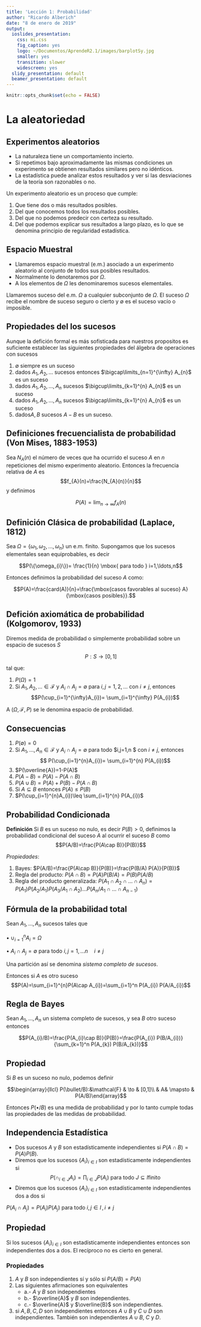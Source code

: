 ```yaml
---
title: 'Lección 1: Probabilidad'
author: "Ricardo Alberich"
date: "8 de enero de 2019"
output:
  ioslides_presentation:
    css: mi.css
    fig_caption: yes
    logo: ~/Documentos/AprendeR2.1/images/barplotSy.jpg
    smaller: yes
    transition: slower
    widescreen: yes
  slidy_presentation: default
  beamer_presentation: default
---
```


```r
knitr::opts_chunk$set(echo = FALSE)
```

#  La aleatoriedad

## Experimentos aleatorios

* La naturaleza tiene un comportamiento incierto.
* Si repetimos bajo aproximadamente las mismas condiciones un experimento se obtienen resultados similares pero no idénticos.
* La estadística puede analizar estos resultados y ver si las desviaciones de la teoría son razonables o no.


Un experimento aleatorio  es un proceso que cumple:

1.  Que tiene dos o más resultados posibles.
2.  Del que conocemos todos los resultados posibles.
3.  Del que no podemos predecir con certeza su resultado.
4.  Del que podemos explicar sus resultados a largo plazo, es lo que se denomina principio de regularidad estadística.



## Espacio Muestral

* Llamaremos espacio muestral (e.m.) asociado a un experimento aleatorio al conjunto de todos sus posibles resultados. 
* Normalmente lo denotaremos por $\Omega$.
* A los elementos de $\Omega$ les denominaremos sucesos elementales.

Llamaremos suceso del e.m. $\Omega$ a cualquier subconjunto de $\Omega$.
El suceso $\Omega$ recibe el nombre de suceso seguro o cierto y $\emptyset$ es el suceso vacío o imposible.



## Propiedades del  los sucesos 

Aunque la defición formal es más sofisticada para nuestros propositos es suficiente establecer  las siguientes propiedades del álgebra de operaciones con sucesos


1.  $\emptyset$ siempre es un suceso 
2.  dados $A_{1},A_{2},\ldots$ sucesos entonces $\bigcap\limits_{n=1}^{\infty} A_{n}$ es un suceso
3.  dados $A_{1},A_{2},\ldots,A_{n}$ sucesos   $\bigcup\limits_{k=1}^{n} A_{n}$ es un suceso
4.  dados $A_{1},A_{2},\ldots,A_{n}$ sucesos    $\bigcap\limits_{k=1}^{n} A_{n}$ es un suceso
5.  dados$A,B$ sucesos $A-B$ es un suceso.



## Definiciones frecuencialista de probabilidad (Von Mises, 1883-1953)

Sea $N_{A}(n)$ el número de veces que ha ocurrido  el suceso
$A$ en $n$ repeticiones del mismo experimento aleatorio.
Entonces la frecuencia relativa  de $A$ es 
$$f_{A}(n)=\frac{N_{A}(n)}{n}$$
y  definimos

$$P(A)=\lim_{n\to\infty} f_{A}(n)$$
            
            
## Definición Clásica  de probabilidad (Laplace, 1812)

Sea $\Omega=\{\omega_{1},\omega_{2},\ldots,\omega_{n}\}$ un e.m.
finito. Supongamos que los sucesos elementales sean
equiprobables, es decir

$$P(\{\omega_{i}\})= \frac{1}{n} \mbox{ para todo } i=1,\ldots,n$$

Entonces definimos la probabilidad del suceso $A$ como:

$$P(A)=\frac{card(A)}{n}=\frac{\mbox{casos favorables al suceso} A}{\mbox{casos posibles}}.$$

## Defición axiomática de probabilidad (Kolgomorov, 1933)

Diremos medida de probabilidad o simplemente probabilidad
sobre un espacio de sucesos $S$ 

$$P:S \to [0,1]$$

tal que:

1.  $P(\Omega)=1$
2.  Si $A_{1},A_{2},\ldots\in \mathcal{F}$ y $A_{i}\cap A_{j}=\emptyset$ para $i,j=1,2, \ldots$ con $i\not= j$, entonces $$P(\cup_{i=1}^{\infty}A_{i})= \sum_{i=1}^{\infty} P(A_{i})$$



A $(\Omega,\mathcal{F},P)$ se le denomina espacio de probabilidad.


## Consecuencias

1. $P(\emptyset)=0$
2. Si $A_{1},\ldots,A_{n}\in \mathcal{F}$ y $A_{i}\cap
             A_{j}=\emptyset$ para todo $i,j=1,\ldots n $ con $i\not=j$, entonces
              $$ P(\cup_{i=1}^{n}A_{i})= \sum_{i=1}^{n} P(A_{i})$$
3. $P(\overline{A})=1-P(A)$
4. $P(A-B)=P(A)-P(A\cap B)$
5. $P(A\cup B)=P(A)+P(B)-P(A\cap B)$
6. Si $A\subseteq B$ entonces $P(A)\leq P(B)$
7. $P(\cup_{i=1}^{n}A_{i})\leq \sum_{i=1}^{n} P(A_{i})$
  
## Probabilidad Condicionada

**Definición**
Si $B$ es un suceso no nulo, es decir $P(B)>0$, definimos la probabilidad condicional del suceso $A$ al ocurrir el suceso $B$ como $$P(A/B)=\frac{P(A\cap B)}{P(B)}$$

*Propiedades*: 

1. Bayes: $P(A/B)=\frac{P(A\cap B)}{P(B)}=\frac{P(B/A) P(A)}{P(B)}$
2. Regla del producto: $P(A\cap B)=P(A) P(B/A)=P(B) P(A/B)$
3. Regla del producto generalizada: $P(A_{1}\cap A_{2}\cap\ldots\cap A_{n})= P(A_{1})  P(A_{2}/A_{1}) P(A_{3}/A_{1}\cap A_{2})\ldots P(A_{n}/A_{1}\cap    \ldots\cap A_{n-1})$
         
## Fórmula de la probabilidad total

Sean $A_{1},\ldots, A_{n}$ sucesos tales que

$\bullet$ $\displaystyle \cup_{i=1}^n A_{i} =\Omega$

$\bullet$ $A_{i}\cap A_{j}=\emptyset\mbox{  para todo } i,j=1,\ldots n \quad i\not=j$

Una partición así  se denomina *sistema completo de sucesos*.

Entonces si $A$ es otro suceso
$$P(A)=\sum_{i=1}^{n}P(A\cap A_{i})=\sum_{i=1}^n P(A_{i}) P(A/A_{i})$$



## Regla de  Bayes
Sean $A_{1},\ldots,A_{n}$ un sistema completo de sucesos, y sea
$B$ otro suceso  entonces 

$$P(A_{i}/B)=\frac{P(A_{i}\cap B)}{P(B)}=\frac{P(A_{i}) P(B/A_{i})}
{\sum_{k=1}^n P(A_{k}) P(B/A_{k})}$$




## Propiedad

Si $B$ es un suceso no nulo, podemos definir

$$\begin{array}{llcl}
P(\bullet/B):&\mathcal{F} & \to & [0,1]\\
& A& \mapsto & P(A/B)\end{array}$$



Entonces $P(\bullet/B)$ es una medida de probabilidad y por lo tanto
cumple todas las propiedades de las medidas de probabilidad.





## Independencia Estadística 

* Dos sucesos $A$ y $B$ son estadísticamente independientes
si $P(A\cap B)=P(A) P(B)$.
* Diremos que los sucesos $\{A_{i}\}_{i\in I}$
son estadísticamente independientes si
$$P(\cap_{i\in J} A_{i})=\prod_{i\in J}P(A_{i})\mbox{ para todo }
J\subseteq I\mbox{finito}$$
* Diremos que los sucesos $\{A_{i}\}_{i\in I}$
son estadísticamente independientes  dos a dos si

$P(A_{i}\cap A_{j})=P(A_{i}) P(A_{j})\mbox{ para todo } i,j\in I \, , i\not=j$

## Propiedad

Si los sucesos $\{A_{i}\}_{i\in I}$ son estadísticamente independientes entonces son independientes dos a dos. El recíproco no es cierto en general.


### Propiedades

1. $A$ y $B$ son independientes sí y sólo sí $P(A/B)=P(A)$
2. Las siguientes afirmaciones son equivalentes
    + a.-  $A$ y $B$ son independientes
    + b.-  $\overline{A}$ y $B$ son independientes.
    + c.-  $\overline{A}$ y $\overline{B}$ son independientes.
3.  si $A,B,C,D$ son independientes entonces $A\cup B$ y $C\cup D$ son independientes. También son
independientes $A\cup B$, $C$ y $D$.



